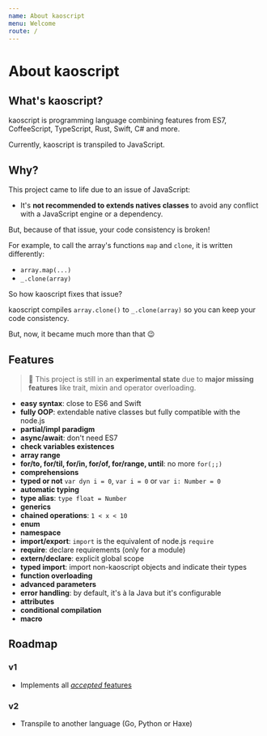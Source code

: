 ```yaml
---
name: About kaoscript
menu: Welcome
route: /
---
```


# About kaoscript

## What's kaoscript?

kaoscript is programming language combining features from ES7, CoffeeScript, TypeScript, Rust, Swift, C# and more.

Currently, kaoscript is transpiled to JavaScript.

## Why?

This project came to life due to an issue of JavaScript:

- It's **not recommended to extends natives classes** to avoid any conflict with a JavaScript engine or a dependency.

But, because of that issue, your code consistency is broken!

For example, to call the array's functions `map` and `clone`, it is written differently:
- `array.map(...)`
- `_.clone(array)`

So how kaoscript fixes that issue?

kaoscript compiles `array.clone()` to `_.clone(array)` so you can keep your code consistency.

But, now, it became much more than that :wink:

## Features

> :construction: This project is still in an **experimental state** due to **major missing features** like trait, mixin and operator overloading.

- **easy syntax**: close to ES6 and Swift
- **fully OOP**: extendable native classes but fully compatible with the node.js
- **partial/impl paradigm**
- **async/await**: don't need ES7
- **check variables existences**
- **array range**
- **for/to, for/til, for/in, for/of, for/range, until**: no more `for(;;)`
- **comprehensions**
- **typed or not** `var dyn i = 0`, `var i = 0` or `var i: Number = 0`
- **automatic typing**
- **type alias**: `type float = Number`
- **generics**
- **chained operations**: `1 < x < 10`
- **enum**
- **namespace**
- **import/export**: `import` is the equivalent of node.js `require`
- **require**: declare requirements (only for a module)
- **extern/declare**: explicit global scope
- **typed import**: import non-kaoscript objects and indicate their types
- **function overloading**
- **advanced parameters**
- **error handling**: by default, it's à la Java but it's configurable
- **attributes**
- **conditional compilation**
- **macro**

## Roadmap

### v1

- Implements all [*accepted* features](https://github.com/orgs/kaoscript/projects/1)

### v2

- Transpile to another language (Go, Python or Haxe)
